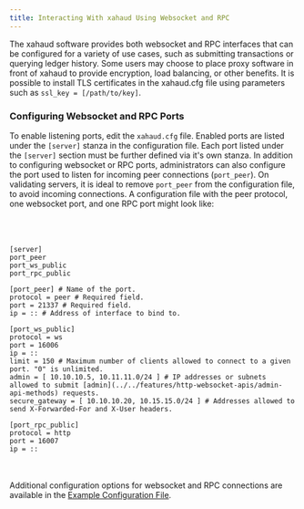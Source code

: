 ```yaml
---
title: Interacting With xahaud Using Websocket and RPC
---
```

The xahaud software provides both websocket and RPC interfaces that can be configured for a variety of use cases, such as submitting transactions or querying ledger history. Some users may choose to place proxy software in front of xahaud to provide encryption, load balancing, or other benefits. It is possible to install TLS certificates in the xahaud.cfg file using parameters such as `ssl_key = [/path/to/key]`.

### Configuring Websocket and RPC Ports
To enable listening ports, edit the `xahaud.cfg` file. Enabled ports are listed under the `[server]` stanza in the configuration file. Each port listed under the `[server]` section must be further defined via it's own stanza. In addition to configuring websocket or RPC ports, administrators can also configure the port used to listen for incoming peer connections (`port_peer`). On validating servers, it is ideal to remove `port_peer` from the configuration file, to avoid incoming connections. A configuration file with the peer protocol, one websocket port, and one RPC port might look like:<br></br><br></br>

```
[server]
port_peer
port_ws_public
port_rpc_public

[port_peer] # Name of the port.
protocol = peer # Required field.
port = 21337 # Required field.
ip = :: # Address of interface to bind to.

[port_ws_public]
protocol = ws
port = 16006
ip = ::
limit = 150 # Maximum number of clients allowed to connect to a given port. "0" is unlimited.
admin = [ 10.10.10.5, 10.11.11.0/24 ] # IP addresses or subnets allowed to submit [admin](../../features/http-websocket-apis/admin-api-methods) requests.
secure_gateway = [ 10.10.10.20, 10.15.15.0/24 ] # Addresses allowed to send X-Forwarded-For and X-User headers.

[port_rpc_public]
protocol = http
port = 16007
ip = ::
```
<br></br>
Additional configuration options for websocket and RPC connections are available in the [Example Configuration File](https://github.com/Xahau/xahaud/blob/dev/cfg/rippled-example.cfg).
